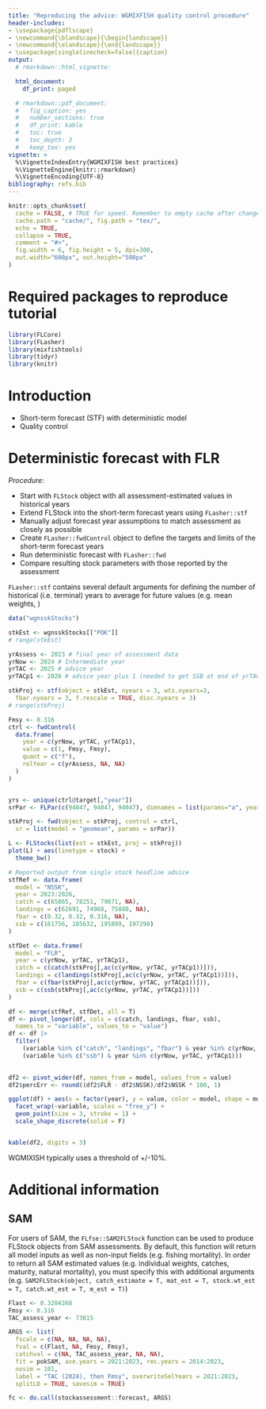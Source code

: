 ```yaml
---
title: "Reproducing the advice: WGMIXFISH quality control procedure"
header-includes:
- \usepackage{pdflscape}
- \newcommand{\blandscape}{\begin{landscape}}
- \newcommand{\elandscape}{\end{landscape}}
- \usepackage[singlelinecheck=false]{caption}
output:
  # rmarkdown::html_vignette:

  html_document:
    df_print: paged

  # rmarkdown::pdf_document:
  #   fig_caption: yes
  #   number_sections: true
  #   df_print: kable
  #   toc: true
  #   toc_depth: 3
  #   keep_tex: yes
vignette: >
  %\VignetteIndexEntry{WGMIXFISH best practices}
  %\VignetteEngine{knitr::rmarkdown}
  %\VignetteEncoding{UTF-8}
bibliography: refs.bib
---
```


```r
knitr::opts_chunk$set(
  cache = FALSE, # TRUE for speed. Remember to empty cache after changes to cached R code sections
  cache.path = "cache/", fig.path = "tex/",
  echo = TRUE, 
  collapse = TRUE,
  comment = "#>",
  fig.width = 6, fig.height = 5, dpi=300, 
  out.width="600px", out.height="500px"
)
```

# Required packages to reproduce tutorial

```r
library(FLCore)
library(FLasher)
library(mixfishtools)
library(tidyr)
library(knitr)
```

# Introduction

- Short-term forecast (STF) with deterministic model
- Quality control



# Deterministic forecast with FLR

*Procedure*:

- Start with `FLStock` object with all assessment-estimated values in historical years
- Extend FLStock into the short-term forecast years using `FLasher::stf`
- Manually adjust forecast year assumptions to match assessment as closely as possible
- Create `FLasher::fwdControl` object to define the targets and limits of the short-term forecast years
- Run deterministic forecast with `FLasher::fwd`
- Compare resulting stock parameters with those reported by the assessment 


`FLasher::stf` contains several default arguments for defining the number of historical (i.e. terminal) years to average for future values (e.g. mean weights, )

```r
data("wgnsskStocks")

stkEst <- wgnsskStocks[["POK"]]
# range(stkEst)

yrAssess <- 2023 # final year of assessment data
yrNow <- 2024 # Intermediate year
yrTAC <- 2025 # advice year
yrTACp1 <- 2026 # advice year plus 1 (needed to get SSB at end of yrTAC)

stkProj <- stf(object = stkEst, nyears = 3, wts.nyears=3, 
  fbar.nyears = 3, f.rescale = TRUE, disc.nyears = 3)
# range(stkProj)

Fmsy <- 0.316
ctrl <- fwdControl( 
  data.frame(
    year = c(yrNow, yrTAC, yrTACp1),
    value = c(1, Fmsy, Fmsy),
    quant = c("f"),
    relYear = c(yrAssess, NA, NA)                               
  )
)


yrs <- unique(ctrl@target[,"year"])
srPar <- FLPar(c(94047, 94047, 94047), dimnames = list(params="a", year = yrs, iter = 1))

stkProj <- fwd(object = stkProj, control = ctrl, 
  sr = list(model = "geomean", params = srPar))

L <- FLStocks(list(est = stkEst, proj = stkProj))
plot(L) + aes(linetype = stock) + 
  theme_bw()

```

```r
# Reported output from single stock headline advice
stfRef <- data.frame(
  model = "NSSK",
  year = 2023:2026,
  catch = c(65865, 78251, 79071, NA),
  landings = c(62691, 74968, 75880, NA),
  fbar = c(0.32, 0.32, 0.316, NA),
  ssb = c(161756, 185632, 195899, 197298)
)

stfDet <- data.frame(
  model = "FLR",
  year = c(yrNow, yrTAC, yrTACp1),
  catch = c(catch(stkProj[,ac(c(yrNow, yrTAC, yrTACp1))])),
  landings = c(landings(stkProj[,ac(c(yrNow, yrTAC, yrTACp1))])),
  fbar = c(fbar(stkProj[,ac(c(yrNow, yrTAC, yrTACp1))])),
  ssb = c(ssb(stkProj[,ac(c(yrNow, yrTAC, yrTACp1))]))
)  

df <- merge(stfRef, stfDet, all = T)
df <- pivot_longer(df, cols = c(catch, landings, fbar, ssb), 
  names_to = "variable", values_to = "value")
df <- df |> 
  filter(
    (variable %in% c("catch", "landings", "fbar") & year %in% c(yrNow, yrTAC)) |
    (variable %in% c("ssb") & year %in% c(yrNow, yrTAC, yrTACp1)))
    

df2 <- pivot_wider(df, names_from = model, values_from = value)
df2$percErr <- round((df2$FLR - df2$NSSK)/df2$NSSK * 100, 1)

ggplot(df) + aes(x = factor(year), y = value, color = model, shape = model) +
  facet_wrap(~variable, scales = "free_y") +
  geom_point(size = 3, stroke = 1) +
  scale_shape_discrete(solid = F)


kable(df2, digits = 3)
```


WGMIXISH typically uses a threshold of +/-10%.

# Additional information

## SAM 

For users of SAM, the  `FLfse::SAM2FLStock` function can be used to produce FLStock objects from SAM assessments. By default, this function will return all model inputs as well as non-input fields (e.g. fishing mortality). In order to return all SAM estimated values (e.g. individual weights, catches, maturity, natural mortality), you must specify this with additional arguments (e.g. `SAM2FLStock(object, catch_estimate = T, mat_est = T, stock.wt_est = T, catch.wt_est = T, m_est = T)`)


```r

Flast <- 0.3204268
Fmsy <- 0.316
TAC_assess_year <- 73815

ARGS <- list(
  fscale = c(NA, NA, NA, NA),
  fval = c(Flast, NA, Fmsy, Fmsy),
  catchval = c(NA, TAC_assess_year, NA, NA),
  fit = pokSAM, ave.years = 2021:2023, rec.years = 2014:2023, 
  nosim = 101,
  label = "TAC (2024), then Fmsy", overwriteSelYears = 2021:2023,
  splitLD = TRUE, savesim = TRUE)

fc <- do.call(stockassessment::forecast, ARGS)
```

